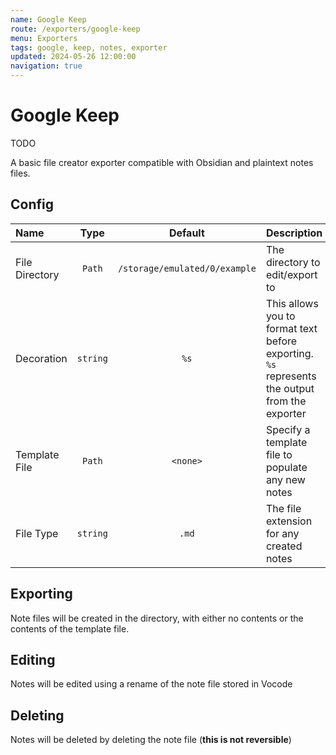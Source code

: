 ```yaml
---
name: Google Keep
route: /exporters/google-keep
menu: Exporters
tags: google, keep, notes, exporter
updated: 2024-05-26 12:00:00
navigation: true
---
```



# Google Keep

TODO

A basic file creator exporter compatible with Obsidian and plaintext notes files. 

## Config

| Name       |   Type    | Default | Description                                |
| :--------- | :-------: | :-----: | :----------------------------------------- |
| File Directory | `Path` | `/storage/emulated/0/example` | The directory to edit/export to |
| Decoration | `string` | `%s` | This allows you to format text before exporting. `%s` represents the output from the exporter |
| Template File | `Path` | `<none>` | Specify a template file to populate any new notes |
| File Type | `string` | `.md` | The file extension for any created notes |

## Exporting

Note files will be created in the directory, with either no contents or the contents of the template file.

## Editing

Notes will be edited using a rename of the note file stored in Vocode

## Deleting

Notes will be deleted by deleting the note file (**this is not reversible**)
